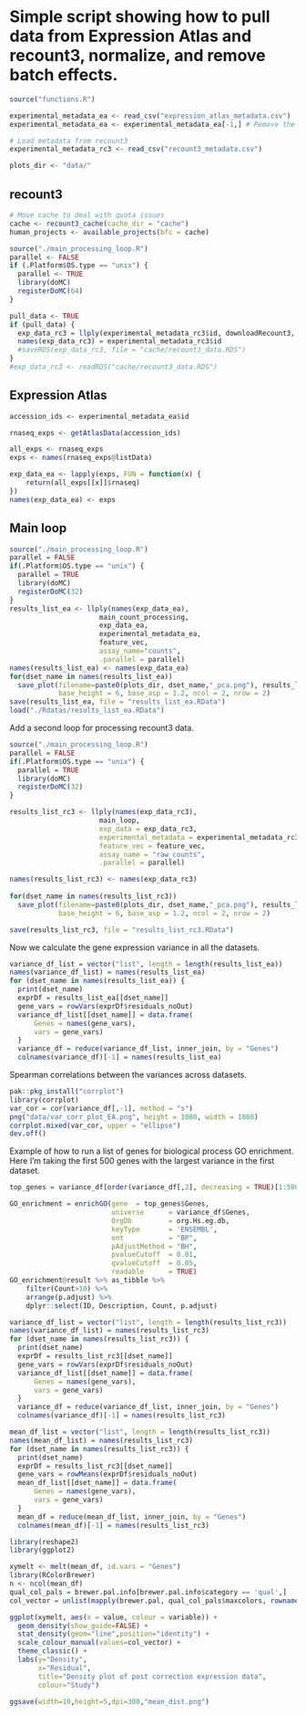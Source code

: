 # Simple script showing how to pull data from Expression Atlas and recount3, normalize, and remove batch effects.

```r
source("functions.R")
```

```r
experimental_metadata_ea <- read_csv("expression_atlas_metadata.csv")
experimental_metadata_ea <- experimental_metadata_ea[-1,] # Remove the top row (GTEx) to lower the time cost when testing

# Load metadata from recount3
experimental_metadata_rc3 <- read_csv("recount3_metadata.csv")

plots_dir <- "data/"
```

## recount3

```r
# Move cache to deal with quota issues
cache <- recount3_cache(cache_dir = "cache")
human_projects <- available_projects(bfc = cache)

source("./main_processing_loop.R")
parallel <- FALSE
if (.Platform$OS.type == "unix") {
  parallel <- TRUE
  library(doMC)
  registerDoMC(64)
}

pull_data <- TRUE
if (pull_data) {
  exp_data_rc3 = llply(experimental_metadata_rc3$id, downloadRecount3, .parallel = parallel)
  names(exp_data_rc3) = experimental_metadata_rc3$id
  #saveRDS(exp_data_rc3, file = "cache/recount3_data.RDS")
}
#exp_data_rc3 <- readRDS("cache/recount3_data.RDS")
```

## Expression Atlas

```r
accession_ids <- experimental_metadata_ea$id

rnaseq_exps <- getAtlasData(accession_ids)

all_exps <- rnaseq_exps
exps <- names(rnaseq_exps@listData)

exp_data_ea <- lapply(exps, FUN = function(x) {
    return(all_exps[[x]]$rnaseq)
})
names(exp_data_ea) <- exps
```

## Main loop

```r
source("./main_processing_loop.R")
parallel = FALSE
if(.Platform$OS.type == "unix") {
  parallel = TRUE
  library(doMC)
  registerDoMC(32)
} 
results_list_ea <- llply(names(exp_data_ea), 
                      main_count_processing, 
                      exp_data_ea, 
                      experimental_metadata_ea, 
                      feature_vec,
                      assay_name="counts", 
                      .parallel = parallel)  
names(results_list_ea) <- names(exp_data_ea)
for(dset_name in names(results_list_ea)) 
  save_plot(filename=paste0(plots_dir, dset_name,"_pca.png"), results_list_ea[[dset_name]]$plotPanel, 
            base_height = 6, base_asp = 1.2, ncol = 2, nrow = 2)
save(results_list_ea, file = "results_list_ea.RData")
load("./Rdatas/results_list_ea.RData")
```

Add a second loop for processing recount3 data.

```r
source("./main_processing_loop.R")
parallel = FALSE
if(.Platform$OS.type == "unix") {
  parallel = TRUE
  library(doMC)
  registerDoMC(32)
} 

results_list_rc3 <- llply(names(exp_data_rc3), 
                      main_loop,  
                      exp_data = exp_data_rc3, 
                      experimental_metadata = experimental_metadata_rc3, 
                      feature_vec = feature_vec,
                      assay_name = "raw_counts", 
                      .parallel = parallel)  

names(results_list_rc3) <- names(exp_data_rc3)
                    
for(dset_name in names(results_list_rc3)) 
  save_plot(filename=paste0(plots_dir, dset_name,"_pca.png"), results_list_rc3[[dset_name]]$plotPanel, 
            base_height = 6, base_asp = 1.2, ncol = 2, nrow = 2)

save(results_list_rc3, file = "results_list_rc3.RData")
```

Now we calculate the gene expression variance in all the datasets.

```r
variance_df_list = vector("list", length = length(results_list_ea))
names(variance_df_list) = names(results_list_ea)
for (dset_name in names(results_list_ea)) {
  print(dset_name)
  exprDf = results_list_ea[[dset_name]]
  gene_vars = rowVars(exprDf$residuals_noOut)
  variance_df_list[[dset_name]] = data.frame(
      Genes = names(gene_vars),
      vars = gene_vars)
  }
  variance_df = reduce(variance_df_list, inner_join, by = "Genes")
  colnames(variance_df)[-1] = names(results_list_ea)
```

Spearman correlations between the variances across datasets.

```r
pak::pkg_install("corrplot")
library(corrplot)
var_cor = cor(variance_df[,-1], method = "s")
png("data/var_corr_plot_EA.png", height = 1080, width = 1080)
corrplot.mixed(var_cor, upper = "ellipse")
dev.off()
```

Example of how to run a list of genes for biological process GO enrichment.
Here I'm taking the first 500 genes with the largest variance in the first dataset.

```r
top_genes = variance_df[order(variance_df[,2], decreasing = TRUE)[1:500],]

GO_enrichment = enrichGO(gene  = top_genes$Genes,
                         universe      = variance_df$Genes,
                         OrgDb         = org.Hs.eg.db,
                         keyType       = 'ENSEMBL',
                         ont           = "BP",
                         pAdjustMethod = "BH",
                         pvalueCutoff  = 0.01,
                         qvalueCutoff  = 0.05,
                         readable      = TRUE)
GO_enrichment@result %>% as_tibble %>% 
    filter(Count>10) %>% 
    arrange(p.adjust) %>%
    dplyr::select(ID, Description, Count, p.adjust) 
```

```r
variance_df_list = vector("list", length = length(results_list_rc3))
names(variance_df_list) = names(results_list_rc3)
for (dset_name in names(results_list_rc3)) {
  print(dset_name)
  exprDf = results_list_rc3[[dset_name]]
  gene_vars = rowVars(exprDf$residuals_noOut)
  variance_df_list[[dset_name]] = data.frame(
      Genes = names(gene_vars),
      vars = gene_vars)
  }
  variance_df = reduce(variance_df_list, inner_join, by = "Genes")
  colnames(variance_df)[-1] = names(results_list_rc3)
```
```r
mean_df_list = vector("list", length = length(results_list_rc3))
names(mean_df_list) = names(results_list_rc3)
for (dset_name in names(results_list_rc3)) {
  print(dset_name)
  exprDf = results_list_rc3[[dset_name]]
  gene_vars = rowMeans(exprDf$residuals_noOut)
  mean_df_list[[dset_name]] = data.frame(
      Genes = names(gene_vars),
      vars = gene_vars)
  }
  mean_df = reduce(mean_df_list, inner_join, by = "Genes")
  colnames(mean_df)[-1] = names(results_list_rc3)
```
```r
library(reshape2)
library(ggplot2)

xymelt <- melt(mean_df, id.vars = "Genes")
library(RColorBrewer)
n <- ncol(mean_df)
qual_col_pals = brewer.pal.info[brewer.pal.info$category == 'qual',]
col_vector = unlist(mapply(brewer.pal, qual_col_pals$maxcolors, rownames(qual_col_pals)))

ggplot(xymelt, aes(x = value, colour = variable)) +
  geom_density(show_guide=FALSE) + 
  stat_density(geom="line",position="identity") +
  scale_colour_manual(values=col_vector) +
  theme_classic() +
  labs(y="Density", 
       x="Residual", 
       title="Density plot of post correction expression data",
       colour="Study")
  
ggsave(width=10,height=5,dpi=300,"mean_dist.png")

```